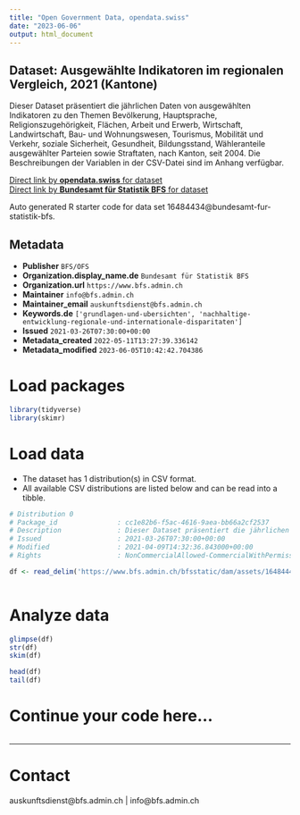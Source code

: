 ```yaml
---
title: "Open Government Data, opendata.swiss"
date: "2023-06-06"
output: html_document
---
```


## Dataset: Ausgewählte Indikatoren im regionalen Vergleich, 2021 (Kantone)

Dieser Dataset präsentiert die jährlichen Daten von ausgewählten Indikatoren zu den Themen Bevölkerung, Hauptsprache, Religionszugehörigkeit, Flächen, Arbeit und Erwerb, Wirtschaft, Landwirtschaft, Bau- und Wohnungswesen, Tourismus, Mobilität und Verkehr, soziale Sicherheit, Gesundheit, Bildungsstand, Wähleranteile ausgewählter Parteien sowie Straftaten, nach Kanton, seit 2004. Die Beschreibungen der Variablen in der CSV-Datei sind im Anhang verfügbar.

[Direct link by **opendata.swiss** for dataset](https://opendata.swiss/de/dataset/ausgewahlte-indikatoren-im-regionalen-vergleich-2021-kantone)<br>
[Direct link by **Bundesamt für Statistik BFS** for dataset](https://www.bfs.admin.ch/asset/de/ts-x-21.03.02)

Auto generated R starter code for data set 16484434@bundesamt-fur-statistik-bfs.

## Metadata

- **Publisher** `BFS/OFS`
- **Organization.display_name.de** `Bundesamt für Statistik BFS`
- **Organization.url** `https://www.bfs.admin.ch`
- **Maintainer** `info@bfs.admin.ch`
- **Maintainer_email** `auskunftsdienst@bfs.admin.ch`
- **Keywords.de** `['grundlagen-und-ubersichten', 'nachhaltige-entwicklung-regionale-und-internationale-disparitaten']`
- **Issued** `2021-03-26T07:30:00+00:00`
- **Metadata_created** `2022-05-11T13:27:39.336142`
- **Metadata_modified** `2023-06-05T10:42:42.704386`


# Load packages

```r

library(tidyverse)
library(skimr)

```

# Load data

-   The dataset has 1 distribution(s) in CSV format.
-   All available CSV distributions are listed below and can be read into a tibble.

```r

# Distribution 0
# Package_id               : cc1e82b6-f5ac-4616-9aea-bb66a2cf2537
# Description              : Dieser Dataset präsentiert die jährlichen Daten von ausgewählten Indikatoren zu den Themen Bevölkerung, Hauptsprache, Religionszugehörigkeit, Flächen, Arbeit und Erwerb, Wirtschaft, Landwirtschaft, Bau- und Wohnungswesen, Tourismus, Mobilität und Verkehr, soziale Sicherheit, Gesundheit, Bildungsstand, Wähleranteile ausgewählter Parteien sowie Straftaten, nach Kanton, seit 2004. Die Beschreibungen der Variablen in der CSV-Datei sind im Anhang verfügbar.
# Issued                   : 2021-03-26T07:30:00+00:00
# Modified                 : 2021-04-09T14:32:36.843000+00:00
# Rights                   : NonCommercialAllowed-CommercialWithPermission-ReferenceRequired

df <- read_delim('https://www.bfs.admin.ch/bfsstatic/dam/assets/16484440/master')



```

# Analyze data

```r

glimpse(df)
str(df)
skim(df)

head(df)
tail(df)

```

# Continue your code here...

```r

```

------------------------------------------------------------------------

# Contact

auskunftsdienst@bfs.admin.ch | info@bfs.admin.ch
